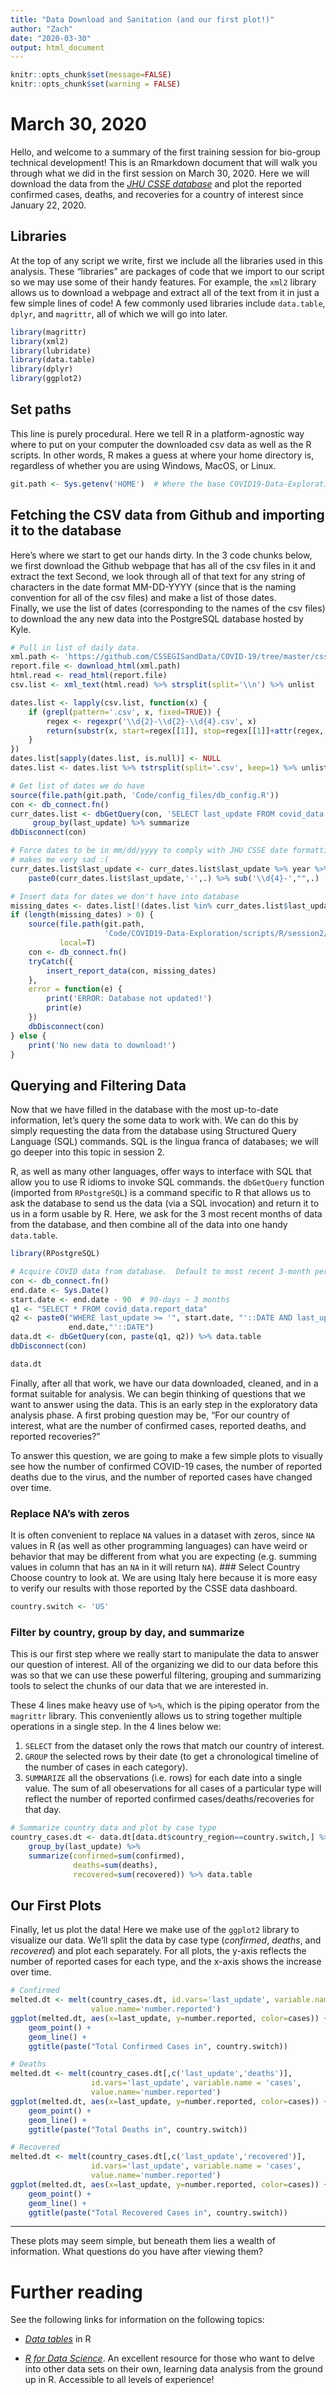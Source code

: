 ```yaml
---
title: "Data Download and Sanitation (and our first plot!)"
author: "Zach"
date: "2020-03-30"
output: html_document
---
```



```r
knitr::opts_chunk$set(message=FALSE)
knitr::opts_chunk$set(warning = FALSE)
```

# March 30, 2020
Hello, and welcome to a summary of the first training session for bio-group technical
development!  This is an Rmarkdown document that will walk you through what we 
did in the first session on March 30, 2020.  Here we will download the data from the
[*JHU CSSE database*](https://github.com/CSSEGISandData/COVID-19) and plot the
reported confirmed cases, deaths, and recoveries for a country of interest
since January 22, 2020.


## Libraries
At the top of any script we write, first we include all the libraries used in this
analysis.   These "libraries" are packages of code that we import to our script 
so we may use some of their handy features.  For example, the `xml2` library allows
us to download a webpage and extract all of the text from it in just a few simple
lines of code!  A few commonly used libraries include `data.table`, `dplyr`, and 
`magrittr`, all of which we will go into later.
```r
library(magrittr)
library(xml2)
library(lubridate)
library(data.table)
library(dplyr)
library(ggplot2)
```


## Set paths
This line is purely procedural.  Here we tell R in a platform-agnostic way where 
to put on your computer the downloaded csv data as well as the R scripts.  In 
other words, R makes a guess at where your home directory is, regardless of whether
you are using Windows, MacOS, or Linux.
```r
git.path <- Sys.getenv('HOME')  # Where the base COVID19-Data-Exploration folder lives.
```


## Fetching the CSV data from Github and importing it to the database
Here's where we start to get our hands dirty.  In the 3 code chunks below, we 
first download the Github webpage that has all of the csv files in it and extract 
the text  Second, we look through all of that text for any
string of characters in the date format MM-DD-YYYY (since that is the naming 
convention for all of the csv files) and make a list of those dates.  
Finally, we use the list of dates (corresponding to the names of the csv files)
to download the any new data into the PostgreSQL database hosted by Kyle.

```r
# Pull in list of daily data. 
xml.path <- 'https://github.com/CSSEGISandData/COVID-19/tree/master/csse_covid_19_data/csse_covid_19_daily_reports'
report.file <- download_html(xml.path)
html.read <- read_html(report.file)
csv.list <- xml_text(html.read) %>% strsplit(split='\\n') %>% unlist
```

```r
dates.list <- lapply(csv.list, function(x) {
    if (grepl(pattern='.csv', x, fixed=TRUE)) {
        regex <- regexpr('\\d{2}-\\d{2}-\\d{4}.csv', x)
        return(substr(x, start=regex[[1]], stop=regex[[1]]+attr(regex, 'match.length')))
    }
}) 
dates.list[sapply(dates.list, is.null)] <- NULL
dates.list <- dates.list %>% tstrsplit(split='.csv', keep=1) %>% unlist
```

```r
# Get list of dates we do have
source(file.path(git.path, 'Code/config_files/db_config.R'))
con <- db_connect.fn()
curr_dates.list <- dbGetQuery(con, 'SELECT last_update FROM covid_data.report_data') %>%
     group_by(last_update) %>% summarize
dbDisconnect(con)

# Force dates to be in mm/dd/yyyy to comply with JHU CSSE date formatting.  This code
# makes me very sad :(
curr_dates.list$last_update <- curr_dates.list$last_update %>% year %>% 
    paste0(curr_dates.list$last_update,'-',.) %>% sub('\\d{4}-',"",.)

# Insert data for dates we don't have into database
missing_dates <- dates.list[!(dates.list %in% curr_dates.list$last_update)]
if (length(missing_dates) > 0) {
    source(file.path(git.path, 
                     'Code/COVID19-Data-Exploration/scripts/R/session2/insert_report_data.R'),
           local=T)
    con <- db_connect.fn()
    tryCatch({
        insert_report_data(con, missing_dates)  
    }, 
    error = function(e) {
        print('ERROR: Database not updated!')
        print(e)
    })
    dbDisconnect(con)
} else {
    print('No new data to download!')
}
```


## Querying and Filtering Data
Now that we have filled in the database with the most up-to-date information, let's query 
the some data to work with.  We can do this by simply requesting the data from the 
database using Structured Query Language (SQL) commands.  SQL is the lingua franca of
databases; we will go deeper into this topic in session 2.  

R, as well as many other languages, offer ways to interface with SQL that allow you to use
R idioms to invoke SQL commands.  the `dbGetQuery` function (imported from `RPostgreSQL`) is a command specific to R that allows us to ask the database to send us the data (via a
SQL invocation) and return it to us in a form usable by R.  Here, we ask for the 3 most
recent months of data from the database, and then combine all of the data into one handy
`data.table`.  
```r
library(RPostgreSQL)

# Acquire COVID data from database.  Default to most recent 3-month period
con <- db_connect.fn()
end.date <- Sys.Date()
start.date <- end.date - 90  # 90-days ~ 3 months
q1 <- "SELECT * FROM covid_data.report_data"
q2 <- paste0("WHERE last_update >= '", start.date, "'::DATE AND last_update <= '", 
             end.date,"'::DATE")
data.dt <- dbGetQuery(con, paste(q1, q2)) %>% data.table
dbDisconnect(con)

data.dt
```

Finally, after all that work, we have our data downloaded, cleaned, and in a format 
suitable for analysis.  We can begin thinking of questions that we want to
answer using the data.  This is an early step in the exploratory data analysis phase.
A first probing question may be, "For our country of interest, what are the number 
of confirmed cases, reported deaths, and reported recoveries?"

To answer this question, we are going to make a few simple plots to visually see
how the number of confirmed COVID-19 cases, the number of reported deaths due to
the virus, and the number of reported cases have changed over time.

### Replace NA's with zeros
It is often convenient to replace `NA` values in a dataset with zeros, since `NA` 
values in R (as well as other programming languages) can have weird or behavior 
that may be different from what you are expecting (e.g. summing values in
column that has an `NA` in it will return `NA`).
### Select Country
Choose country to look at.  We are using Italy here because it is more easy
to verify our results with those reported by the CSSE data dashboard.
```r
country.switch <- 'US'
```

### Filter by country, group by day, and summarize
This is our first step where we really start to manipulate the data to answer our
question of interest.  All of the organizing we did to our data before this was so
that we can use these powerful filtering, grouping and summarizing tools to select
the chunks of our data that we are interested in. 

These 4 lines make heavy use of `%>%`, which is the piping operator from the 
`magrittr` library.  This conveniently allows us to string together multiple
operations in a single step.  In the 4 lines below we:

1. `SELECT` from the dataset only the rows that match our country of interest.
2. `GROUP` the selected rows by their date (to get a chronological timeline of
   the number of cases in each category).
3. `SUMMARIZE` all the observations (i.e. rows) for each date into a single value.
       The sum of all obeservations for all cases of a particular type will reflect
       the number of reported confirmed cases/deaths/recoveries for that day.
       
```r
# Summarize country data and plot by case type
country_cases.dt <- data.dt[data.dt$country_region==country.switch,] %>% 
    group_by(last_update) %>% 
    summarize(confirmed=sum(confirmed),
              deaths=sum(deaths), 
              recovered=sum(recovered)) %>% data.table
```


## Our First Plots
Finally, let us plot the data!  Here we make use of the `ggplot2` library to
visualize our data.  We'll split the data by case type (*confirmed*, *deaths*, and
*recovered*) and plot each separately.  For all plots, the y-axis reflects the number of
reported cases for each type, and the x-axis shows the increase over time.

```r
# Confirmed
melted.dt <- melt(country_cases.dt, id.vars='last_update', variable.name = 'cases', 
                  value.name='number.reported')
ggplot(melted.dt, aes(x=last_update, y=number.reported, color=cases)) +
    geom_point() + 
    geom_line() +
    ggtitle(paste("Total Confirmed Cases in", country.switch))

# Deaths
melted.dt <- melt(country_cases.dt[,c('last_update','deaths')], 
                  id.vars='last_update', variable.name = 'cases', 
                  value.name='number.reported')
ggplot(melted.dt, aes(x=last_update, y=number.reported, color=cases)) +
    geom_point() + 
    geom_line() +
    ggtitle(paste("Total Deaths in", country.switch))

# Recovered
melted.dt <- melt(country_cases.dt[,c('last_update','recovered')], 
                  id.vars='last_update', variable.name = 'cases', 
                  value.name='number.reported')
ggplot(melted.dt, aes(x=last_update, y=number.reported, color=cases)) +
    geom_point() + 
    geom_line() +
    ggtitle(paste("Total Recovered Cases in", country.switch))
```

***

These plots may seem simple, but beneath them lies a wealth of information.  What
questions do you have after viewing them?
    

# Further reading
See the following links for information on the following topics:

* [*Data tables*](https://cran.r-project.org/web/packages/data.table/vignettes/datatable-intro.html) in R


* [*R for Data Science*](https://r4ds.had.co.nz/).  An excellent resource for those
who want to delve into other data sets on their own, learning data analysis from 
the ground up in R.  Accessible to all levels of experience!
